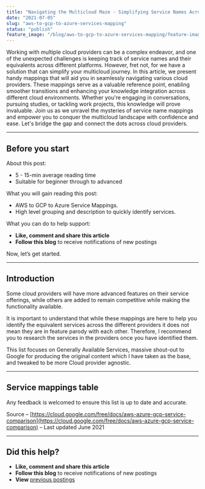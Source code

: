 ```yaml
---
title: "Navigating the Multicloud Maze - Simplifying Service Names Across Cloud Providers"
date: "2021-07-05"
slug: "aws-to-gcp-to-azure-services-mapping"
status: "publish"
feature_image: "/blog/aws-to-gcp-to-azure-services-mapping/feature-image.png"
---
```


Working with multiple cloud providers can be a complex endeavor, and one of the unexpected challenges is keeping track of service names and their equivalents across different platforms. However, fret not, for we have a solution that can simplify your multicloud journey. In this article, we present handy mappings that will aid you in seamlessly navigating various cloud providers. These mappings serve as a valuable reference point, enabling smoother transitions and enhancing your knowledge integration across different cloud environments. Whether you're engaging in conversations, pursuing studies, or tackling work projects, this knowledge will prove invaluable. Join us as we unravel the mysteries of service name mappings and empower you to conquer the multicloud landscape with confidence and ease. Let's bridge the gap and connect the dots across cloud providers.

---

## Before you start

About this post:

*   5 - 15-min average reading time
*   Suitable for beginner through to advanced

What you will gain reading this post:

*   AWS to GCP to Azure Service Mappings.
*   High level grouping and description to quickly identify services.

What you can do to help support:

*   **Like, comment and share this article**
*   **Follow this blog** to receive notifications of new postings

Now, let’s get started.

---

## Introduction

Some cloud providers will have more advanced features on their service offerings, while others are added to remain competitive while making the functionality available.

It is important to understand that while these mappings are here to help you identify the equivalent services across the different providers it does not mean they are in feature parody with each other. Therefore, I recommend you to research the services in the providers once you have identified them.

This list focuses on Generally Available Services, massive shout-out to Google for producing the original content which I have taken as the base, and tweaked to be more Cloud provider agnostic.

---

## Service mappings table

<CloudComparisonTable />

Any feedback is welcomed to ensure this list is up to date and accurate.

Source – [https://cloud.google.com/free/docs/aws-azure-gcp-service-comparison](https://cloud.google.com/free/docs/aws-azure-gcp-service-comparison) – Last updated June 2021

---

## Did this help?

*   **Like, comment and share this article**
*   **Follow this blog** to receive notifications of new postings
*   **View** [previous postings](https://robertleggett.com.au/)
